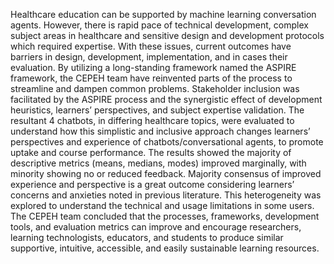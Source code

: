 Healthcare education can be supported by machine learning conversation agents. However, there is rapid pace of technical development, complex subject areas in healthcare and sensitive design and development protocols which required expertise. With these issues, current outcomes have barriers in design, development, implementation, and in cases their evaluation. By utilizing a long-standing framework named the ASPIRE framework, the CEPEH team have reinvented parts of the process to streamline and dampen common problems. Stakeholder inclusion was facilitated by the ASPIRE process and the synergistic effect of development heuristics, learners' perspectives, and subject expertise validation. The resultant 4 chatbots, in differing healthcare topics, were evaluated to understand how this simplistic and inclusive approach changes learners' perspectives and experience of chatbots/conversational agents, to promote uptake and course performance. The results showed the majority of descriptive metrics (means, medians, modes) improved marginally, with minority showing no or reduced feedback. Majority consensus of improved experience and perspective is a great outcome considering learners' concerns and anxieties noted in previous literature. This heterogeneity was explored to understand the technical and usage limitations in some users. The CEPEH team concluded that the processes, frameworks, development tools, and evaluation metrics can improve and encourage researchers, learning technologists, educators, and students to produce similar supportive, intuitive, accessible, and easily sustainable learning resources.  




